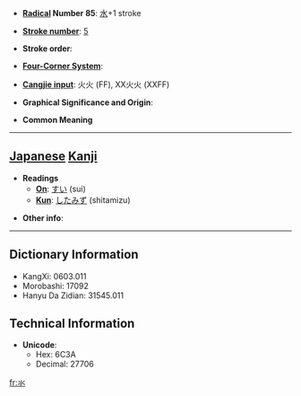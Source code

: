 * '''[[Wiktionary:Chinese radical index| Radical]] Number 85''': [[Wiktionary:Chinese radical index 水|水]]+1 stroke

* '''[[Wiktionary:Chinese total strokes index|Stroke number]]''': [[Wiktionary:Chinese total strokes index 5|5]]

* '''Stroke order''': 

* '''[[Wiktionary:Chinese four corner index|Four-Corner System]]''': 

* '''[[Wiktionary:Chinese Cangjie index|Cangjie input]]''': 火火 (FF), XX火火 (XXFF)

* '''Graphical Significance and Origin''': 

* '''Common Meaning'''

----

== [[Japanese]] [[Kanji]] ==

* '''Readings'''
** '''[[On]]''': [[すい]] (sui)
** '''[[Kun]]''': [[したみず]] (shitamizu)

* '''Other info''':  

----

== Dictionary Information ==

* KangXi: 0603.011
* Morobashi: 17092
* Hanyu Da Zidian: 31545.011

== Technical Information ==

* '''Unicode''':
** Hex: 6C3A
** Decimal: 27706

[[fr:氺]]